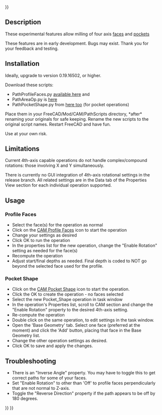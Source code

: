 <languages/>
{{UnfinishedDocu{{#translation:}}}}

{{Docnav
|[[CAM_Postprocessor_Customization|Postprocessor Customization]]
|[[CAM_Preferences|Preferences]]
|[[CAM_Workbench|CAM]]
|IconL=
|IconR=
|IconC=Workbench_CAM.svg
}}

{{TOCright}}

==Description==

These experimental features allow milling of four axis [https://forum.freecad.org/viewtopic.php?f=15&t=36773 faces] and [https://forum.freecad.org/viewtopic.php?f=15&t=35867 pockets]

These features are in early development. Bugs may exist. Thank you for your feedback and testing.

== Installation ==

Ideally, upgrade to version 0.19.16502, or higher.

Download these scripts:

* PathProfileFaces.py [https://forum.freecad.org/viewtopic.php?f=15&t=36773 available here] and
* PathAreaOp.py is [https://forum.freecad.org/viewtopic.php?f=15&t=35867 here]
* PathPocketShape.py from [https://forum.freecad.org/viewtopic.php?f=15&t=35867 here too] (for pocket operations)

Place them in your FreeCAD/Mod/CAM/PathScripts directory, *after* renaming your originals for safe keeping. Rename the new scripts to the original script names. Restart FreeCAD and have fun. 

Use at your own risk.

== Limitations ==

Current 4th-axis capable operations do not handle complex/compound rotations: those involving X and Y simultaneously.

There is currently no GUI integration of 4th-axis rotational settings in the release branch.  All related settings are in the Data tab of the Properties View section for each individual operation supported.

==Usage==

=== Profile Faces ===

* Select the face(s) for the operation as normal
* Click on the [[CAM_Profile#Profile_Face_operation|CAM Profile Faces]] icon to start the operation
* Change your settings as desired
* Click OK to run the operation
* In the properties list for the new operation, change the "Enable Rotation" setting as needed for the face(s)
* Recompute the operation
* Adjust start/final depths as needed. Final depth is coded to NOT go beyond the selected face used for the profile.

=== Pocket Shape ===

* Click on the [[CAM_Pocket_Shape|CAM Pocket Shape]] icon to start the operation.
* Click the OK to create the operation - no faces selected
* Select the new Pocket_Shape operation in task window
* In the operation's Properties list, scroll to CAM section and change the "Enable Rotation" property to the desired 4th-axis setting.
* Re-compute the operation
* Double click on the same operation, to edit settings in the task window.
* Open the 'Base Geometry' tab. Select one face (preferred at the moment) and click the 'Add' button, placing that face in the Base Geometry list.
* Change the other operation settings as desired.
* Click OK to save and apply the changes.

== Troubleshooting ==

*There is an "Inverse Angle" property. You may have to toggle this to get correct paths for some of your faces.
*Set "Enable Rotation" to other than 'Off' to profile faces perpendicularly that are not normal to Z-axis.
*Toggle the "Reverse Direction" property if the path appears to be off by 180 degrees.


{{Docnav
|[[CAM_Postprocessor_Customization|Postprocessor Customization]]
|[[CAM_Preferences|Preferences]]
|[[CAM_Workbench|CAM]]
|IconL=
|IconR=
|IconC=Workbench_CAM.svg
}}

{{CAM_Tools_navi{{#translation:}}}}
{{Userdocnavi{{#translation:}}}}